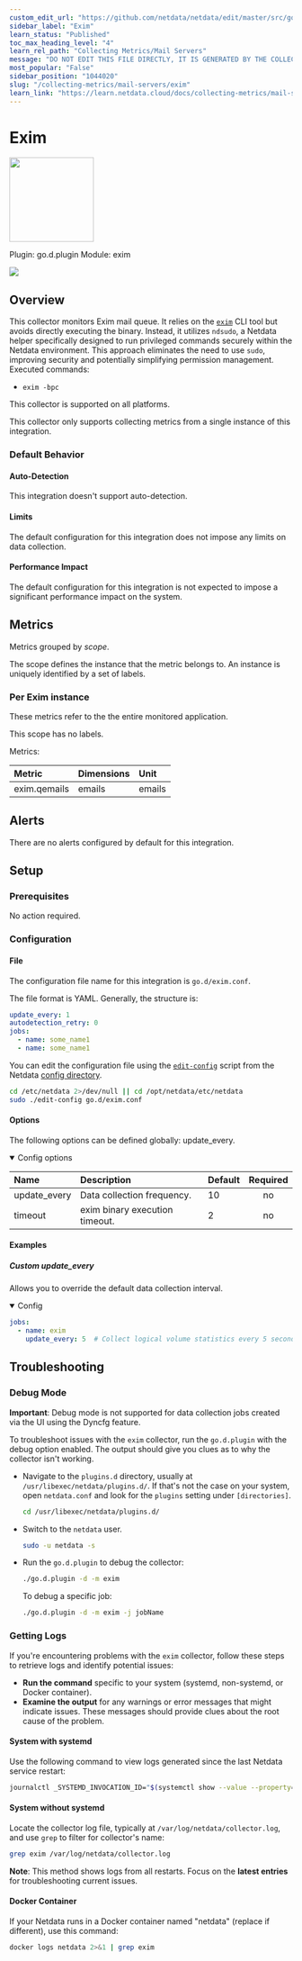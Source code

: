 ```yaml
---
custom_edit_url: "https://github.com/netdata/netdata/edit/master/src/go/plugin/go.d/collector/exim/metadata.yaml"
sidebar_label: "Exim"
learn_status: "Published"
toc_max_heading_level: "4"
learn_rel_path: "Collecting Metrics/Mail Servers"
message: "DO NOT EDIT THIS FILE DIRECTLY, IT IS GENERATED BY THE COLLECTOR'S metadata.yaml FILE"
most_popular: "False"
sidebar_position: "1044020"
slug: "/collecting-metrics/mail-servers/exim"
learn_link: "https://learn.netdata.cloud/docs/collecting-metrics/mail-servers/exim"
---
```



# Exim


<img src="https://netdata.cloud/img/exim.jpg" width="150"/>


Plugin: go.d.plugin
Module: exim

<img src="https://img.shields.io/badge/maintained%20by-Netdata-%2300ab44" />

## Overview

This collector monitors Exim mail queue. It relies on the [`exim`](https://www.exim.org/exim-html-3.20/doc/html/spec_5.html) CLI tool but avoids directly executing the binary. Instead, it utilizes `ndsudo`, a Netdata helper specifically designed to run privileged commands securely within the Netdata environment. This approach eliminates the need to use `sudo`, improving security and potentially simplifying permission management.
Executed commands:
- `exim -bpc`




This collector is supported on all platforms.

This collector only supports collecting metrics from a single instance of this integration.


### Default Behavior

#### Auto-Detection

This integration doesn't support auto-detection.

#### Limits

The default configuration for this integration does not impose any limits on data collection.

#### Performance Impact

The default configuration for this integration is not expected to impose a significant performance impact on the system.


## Metrics

Metrics grouped by *scope*.

The scope defines the instance that the metric belongs to. An instance is uniquely identified by a set of labels.



### Per Exim instance

These metrics refer to the the entire monitored application.

This scope has no labels.

Metrics:

| Metric | Dimensions | Unit |
|:------|:----------|:----|
| exim.qemails | emails | emails |



## Alerts

There are no alerts configured by default for this integration.


## Setup

### Prerequisites

No action required.

### Configuration

#### File

The configuration file name for this integration is `go.d/exim.conf`.

The file format is YAML. Generally, the structure is:

```yaml
update_every: 1
autodetection_retry: 0
jobs:
  - name: some_name1
  - name: some_name1
```
You can edit the configuration file using the [`edit-config`](/docs/netdata-agent/configuration#edit-a-configuration-file-using-edit-config) script from the
Netdata [config directory](/docs/netdata-agent/configuration#the-netdata-config-directory).

```bash
cd /etc/netdata 2>/dev/null || cd /opt/netdata/etc/netdata
sudo ./edit-config go.d/exim.conf
```
#### Options

The following options can be defined globally: update_every.


<details open>
<summary>Config options</summary>

| Name | Description | Default | Required |
|:----|:-----------|:-------|:--------:|
| update_every | Data collection frequency. | 10 | no |
| timeout | exim binary execution timeout. | 2 | no |

</details>

#### Examples

##### Custom update_every

Allows you to override the default data collection interval.

<details open>
<summary>Config</summary>

```yaml
jobs:
  - name: exim
    update_every: 5  # Collect logical volume statistics every 5 seconds

```
</details>



## Troubleshooting

### Debug Mode

**Important**: Debug mode is not supported for data collection jobs created via the UI using the Dyncfg feature.

To troubleshoot issues with the `exim` collector, run the `go.d.plugin` with the debug option enabled. The output
should give you clues as to why the collector isn't working.

- Navigate to the `plugins.d` directory, usually at `/usr/libexec/netdata/plugins.d/`. If that's not the case on
  your system, open `netdata.conf` and look for the `plugins` setting under `[directories]`.

  ```bash
  cd /usr/libexec/netdata/plugins.d/
  ```

- Switch to the `netdata` user.

  ```bash
  sudo -u netdata -s
  ```

- Run the `go.d.plugin` to debug the collector:

  ```bash
  ./go.d.plugin -d -m exim
  ```

  To debug a specific job:

  ```bash
  ./go.d.plugin -d -m exim -j jobName
  ```

### Getting Logs

If you're encountering problems with the `exim` collector, follow these steps to retrieve logs and identify potential issues:

- **Run the command** specific to your system (systemd, non-systemd, or Docker container).
- **Examine the output** for any warnings or error messages that might indicate issues.  These messages should provide clues about the root cause of the problem.

#### System with systemd

Use the following command to view logs generated since the last Netdata service restart:

```bash
journalctl _SYSTEMD_INVOCATION_ID="$(systemctl show --value --property=InvocationID netdata)" --namespace=netdata --grep exim
```

#### System without systemd

Locate the collector log file, typically at `/var/log/netdata/collector.log`, and use `grep` to filter for collector's name:

```bash
grep exim /var/log/netdata/collector.log
```

**Note**: This method shows logs from all restarts. Focus on the **latest entries** for troubleshooting current issues.

#### Docker Container

If your Netdata runs in a Docker container named "netdata" (replace if different), use this command:

```bash
docker logs netdata 2>&1 | grep exim
```


